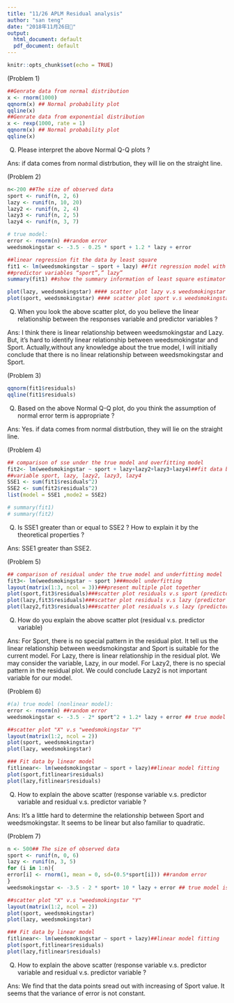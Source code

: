 ```yaml
---
title: "11/26 APLM Residual analysis"
author: "san teng"
date: "2018年11月26日"
output:
  html_document: default
  pdf_document: default
---
```


```r
knitr::opts_chunk$set(echo = TRUE)
```


(Problem 1)
```r
##Genrate data from normal distribution
x <- rnorm(1000) 
qqnorm(x) ## Normal probability plot
qqline(x)
##Genrate data from exponential distribution
x <- rexp(1000, rate = 1) 
qqnorm(x) ## Normal probability plot
qqline(x)
```

(Q) Please interpret the above Normal Q-Q plots ?

Ans: if data comes from normal distrbution, they will lie on the straight line. 

(Problem 2)
```r
n<-200 ##The size of observed data
sport <- runif(n, 2, 6)
lazy <- runif(n, 10, 20)
lazy2 <- runif(n, 2, 4)
lazy3 <- runif(n, 2, 5)
lazy4 <- runif(n, 3, 7)

# true model:
error <- rnorm(n) ##random error
weedsmokingstar <- -3.5 - 0.25 * sport + 1.2 * lazy + error

##linear regression fit the data by least square
fit1 <- lm(weedsmokingstar ~ sport + lazy) ##fit regression model with
##predictor variables “sport”,” lazy”
summary(fit1) ##show the summary information of least square estimator

plot(lazy, weedsmokingstar) #### scatter plot lazy v.s weedsmokingstar
plot(sport, weedsmokingstar) #### scatter plot sport v.s weedsmokingstar
```

(Q) When you look the above scatter plot, do you believe the linear relationship between the responses variable and predictor variables ?

Ans: I think there is linear relationship between weedsmokingstar and Lazy. But, it's hard to identify linear relationship between weedsmokingstar and Sport. Actually,without any knowledge about the true model, I will initially conclude that there is no linear relationship between weedsmokingstar and Sport.

(Problem 3)
```r
qqnorm(fit1$residuals)
qqline(fit1$residuals)
```
(Q) Based on the above Normal Q-Q plot, do you think the assumption of normal error term is appropriate ? 

Ans: Yes. if data comes from normal distrbution, they will lie on the straight line. 


(Problem 4)
```r
## comparison of sse under the true model and overfitting model
fit2<- lm(weedsmokingstar ~ sport + lazy+lazy2+lazy3+lazy4)##fit data by predictor
##variable sport, lazy, lazy2, lazy3, lazy4
SSE1 <- sum(fit1$residuals^2)
SSE2 <- sum(fit2$residuals^2)
list(model = SSE1 ,mode2 = SSE2)

# summary(fit1)
# summary(fit2)
```

(Q) Is SSE1 greater than or equal to SSE2 ? How to explain it by the theoretical properties ?

Ans: SSE1 greater than SSE2. 

(Problem 5)
```r
## comparison of residual under the true model and underfitting model
fit3<- lm(weedsmokingstar ~ sport )###model underfitting
layout(matrix(1:3, ncol = 3))###present multiple plot together
plot(sport,fit3$residuals)###scatter plot residuals v.s sport (predictor variable)
plot(lazy,fit3$residuals)###scatter plot residuals v.s lazy (predictor variable)
plot(lazy2,fit3$residuals)###scatter plot residuals v.s lazy (predictor variable)
```

(Q) How do you explain the above scatter plot (residual v.s. predictor variable)

Ans: For Sport, there is no special pattern in the residual plot. It tell us the linear relationship between weedsmokingstar and Sport is suitable for the current model. 
For Lazy, there is linear relationship in the residual plot. We may consider the variable, Lazy, in our model.
For Lazy2, there is no special pattern in the residual plot. We could conclude Lazy2 is not important variable for our model.

(Problem 6)
```r
#(a) true model (nonlinear model):
error <- rnorm(n) ##random error
weedsmokingstar <- -3.5 - 2* sport^2 + 1.2* lazy + error ## true model is linear model

##scatter plot "X" v.s "weedsmokingstar "Y"
layout(matrix(1:2, ncol = 2))
plot(sport, weedsmokingstar)
plot(lazy, weedsmokingstar)

### Fit data by linear model
fitlinear<- lm(weedsmokingstar ~ sport + lazy)##linear model fitting
plot(sport,fitlinear$residuals)
plot(lazy,fitlinear$residuals)
```

(Q) How to explain the above scatter (response variable v.s. predictor variable and
residual v.s. predictor variable ?

Ans: It's a little hard to determine the relationship between Sport and weedsmokingstar. It seems to be linear but also familiar to quadratic.

(Problem 7)
```r
n <- 500## The size of observed data
sport <- runif(n, 0, 6)
lazy <- runif(n, 3, 5)
for (i in 1:n){
error[i] <- rnorm(1, mean = 0, sd=(0.5*sport[i])) ##random error
}
weedsmokingstar <- -3.5 - 2 * sport+ 10 * lazy + error ## true model is linear model 

##scatter plot "X" v.s "weedsmokingstar "Y"
layout(matrix(1:2, ncol = 2))
plot(sport, weedsmokingstar)
plot(lazy, weedsmokingstar)

### Fit data by linear model
fitlinear<- lm(weedsmokingstar ~ sport + lazy)##linear model fitting
plot(sport,fitlinear$residuals)
plot(lazy,fitlinear$residuals)
```

(Q) How to explain the above scatter (response variable v.s. predictor variable and
residual v.s. predictor variable ?

Ans: We find that the data points sread out with increasing of Sport value. It seems that the variance of error is not constant.
